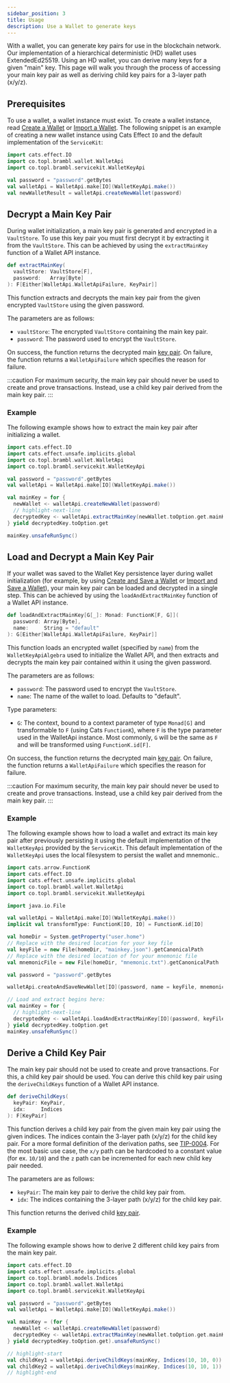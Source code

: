 ```yaml
---
sidebar_position: 3
title: Usage
description: Use a Wallet to generate keys
---
```



With a wallet, you can generate key pairs for use in the blockchain network. Our implementation
of a hierarchical deterministic (HD) wallet uses ExtendedEd25519. Using an HD wallet, you can derive many keys for a given "main" key.
This page will walk you through the process of accessing your main key pair as well as deriving child key pairs for a
3-layer path (x/y/z).

## Prerequisites

To use a wallet, a wallet instance must exist. To create a wallet instance, read [Create a Wallet](./create)
or [Import a Wallet](./import). The following snippet is an example of creating a new wallet instance using Cats Effect
`IO` and the default implementation of
the <ScaladocLink path="co/topl/brambl/servicekit/index.html"><code>ServiceKit</code></ScaladocLink>:

```scala
import cats.effect.IO
import co.topl.brambl.wallet.WalletApi
import co.topl.brambl.servicekit.WalletKeyApi

val password = "password".getBytes
val walletApi = WalletApi.make[IO](WalletKeyApi.make())
val newWalletResult = walletApi.createNewWallet(password)
```

## Decrypt a Main Key Pair

During wallet initialization, a main key pair is generated and encrypted in a `VaultStore`. To use this key pair
you must first decrypt it by extracting it from the `VaultStore`. This can be achieved by using
the <ScaladocLink path="co/topl/brambl/wallet/WalletApi.html#extractMainKey(VaultStore[F],Array[Byte]):F[Either[WalletApiFailure,KeyPair]]"><code>extractMainKey</code></ScaladocLink>
function of a Wallet API instance.

```scala
def extractMainKey(
  vaultStore: VaultStore[F],
  password:   Array[Byte]
): F[Either[WalletApi.WalletApiFailure, KeyPair]]
```

This function extracts and decrypts the main key pair from the given encrypted `VaultStore` using the given password.

The parameters are as follows:
- `vaultStore`: The encrypted `VaultStore` containing the main key pair.
- `password`: The password used to encrypt the `VaultStore`.

On success, the function returns the decrypted
main [key pair](https://github.com/Topl/protobuf-specs/blob/main/proto/quivr/models/shared.proto#L78). On failure, the function returns
a <ScaladocLink path="co/topl/brambl/wallet/WalletApi$$WalletApiFailure.html"><code>WalletApiFailure</code></ScaladocLink>
which specifies the reason for failure.

:::caution
For maximum security, the main key pair should never be used to create and prove transactions. Instead, use a
child key pair derived from the main key pair.
:::

### Example

The following example shows how to extract the main key pair after initializing a wallet.

```scala
import cats.effect.IO
import cats.effect.unsafe.implicits.global
import co.topl.brambl.wallet.WalletApi
import co.topl.brambl.servicekit.WalletKeyApi

val password = "password".getBytes
val walletApi = WalletApi.make[IO](WalletKeyApi.make())

val mainKey = for {
  newWallet <- walletApi.createNewWallet(password)
  // highlight-next-line
  decryptedKey <- walletApi.extractMainKey(newWallet.toOption.get.mainKeyVaultStore, password)
} yield decryptedKey.toOption.get

mainKey.unsafeRunSync()
```

## Load and Decrypt a Main Key Pair

If your wallet was saved to the Wallet Key persistence layer during wallet initialization (for example, by
using [Create and Save a Wallet](./create#create-and-save-a-wallet) or [Import and Save a Wallet](./import#import-and-save-a-wallet)),
your main key pair can be loaded and decrypted in a single step. This can be achieved by using
the <ScaladocLink path="co/topl/brambl/wallet/WalletApi.html#loadAndExtractMainKey[G[_]](Array[Byte],String)(Monad[G],ToMonad[G]):G[Either[WalletApiFailure,KeyPair]]"><code>loadAndExtractMainKey</code></ScaladocLink>
function of a Wallet API instance.

```scala
def loadAndExtractMainKey[G[_]: Monad: FunctionK[F, G]](
  password: Array[Byte],
  name:     String = "default"
): G[Either[WalletApi.WalletApiFailure, KeyPair]]
```

This function loads an encrypted wallet (specified by `name`) from the `WalletKeyApiAlgebra` used to initialize the
Wallet API, and then extracts and decrypts the main key pair contained within it using the given password.

The parameters are as follows:
- `password`: The password used to encrypt the `VaultStore`.
- `name`: The name of the wallet to load. Defaults to "default".

Type parameters:
- `G`: The context, bound to a context parameter of type `Monad[G]` and transformable to `F` (using Cats `FunctionK`),
where `F` is the type parameter used in the WalletApi instance. Most commonly, `G` will be the same as `F` and will be transformed
using `FunctionK.id[F]`.

On success, the function returns the decrypted
main [key pair](https://github.com/Topl/protobuf-specs/blob/main/proto/quivr/models/shared.proto#L78). On failure, the function returns
a <ScaladocLink path="co/topl/brambl/wallet/WalletApi$$WalletApiFailure.html"><code>WalletApiFailure</code></ScaladocLink>
which specifies the reason for failure.

:::caution
For maximum security, the main key pair should never be used to create and prove transactions. Instead, use a
child key pair derived from the main key pair.
:::

### Example

The following example shows how to load a wallet and extract its main key pair after previously persisting it using
the default implementation of the `WalletKeyApi` provided by
the <ScaladocLink path="co/topl/brambl/servicekit/index.html"><code>ServiceKit</code></ScaladocLink>. This default implementation
of the `WalletKeyApi` uses the local filesystem to persist the wallet and mnemonic..

```scala
import cats.arrow.FunctionK
import cats.effect.IO
import cats.effect.unsafe.implicits.global
import co.topl.brambl.wallet.WalletApi
import co.topl.brambl.servicekit.WalletKeyApi

import java.io.File

val walletApi = WalletApi.make[IO](WalletKeyApi.make())
implicit val transformType: FunctionK[IO, IO] = FunctionK.id[IO]

val homeDir = System.getProperty("user.home")
// Replace with the desired location for your key file
val keyFile = new File(homeDir, "mainkey.json").getCanonicalPath
// Replace with the desired location of for your mnemonic file
val mnemonicFile = new File(homeDir, "mnemonic.txt").getCanonicalPath

val password = "password".getBytes

walletApi.createAndSaveNewWallet[IO](password, name = keyFile, mnemonicName = mnemonicFile).unsafeRunSync()

// Load and extract begins here:
val mainKey = for {
  // highlight-next-line
  decryptedKey <- walletApi.loadAndExtractMainKey[IO](password, keyFile)
} yield decryptedKey.toOption.get
mainKey.unsafeRunSync()
```

## Derive a Child Key Pair

The main key pair should not be used to create and prove transactions. For this, a child key pair should be used.
You can derive this child key pair using
the <ScaladocLink path="co/topl/brambl/wallet/WalletApi.html#deriveChildKeys(KeyPair,Indices):F[KeyPair]"><code>deriveChildKeys</code></ScaladocLink>
function of a Wallet API instance.

```scala
def deriveChildKeys(
  keyPair: KeyPair,
  idx:     Indices
): F[KeyPair]
```

This function derives a child key pair from the given main key pair using the given indices. The indices contain the
3-layer path (x/y/z) for the child key pair. For a more formal definition of the derivation paths,
see [TIP-0004](https://github.com/Topl/tips/tree/main/TIP-0004). For the most basic use case, the `x/y` path can be hardcoded
to a constant value (for ex. `10/10`) and the `z` path can be incremented for each new child key pair needed.

The parameters are as follows:
- `keyPair`: The main key pair to derive the child key pair from.
- `idx`: The indices containing the 3-layer path (x/y/z) for the child key pair.

This function returns the derived child [key pair](https://github.com/Topl/protobuf-specs/blob/main/proto/quivr/models/shared.proto#L78).

### Example

The following example shows how to derive 2 different child key pairs from the main key pair.

```scala
import cats.effect.IO
import cats.effect.unsafe.implicits.global
import co.topl.brambl.models.Indices
import co.topl.brambl.wallet.WalletApi
import co.topl.brambl.servicekit.WalletKeyApi

val password = "password".getBytes
val walletApi = WalletApi.make[IO](WalletKeyApi.make())

val mainKey = (for {
  newWallet <- walletApi.createNewWallet(password)
  decryptedKey <- walletApi.extractMainKey(newWallet.toOption.get.mainKeyVaultStore, password)
} yield decryptedKey.toOption.get).unsafeRunSync()

// highlight-start
val childKey1 = walletApi.deriveChildKeys(mainKey, Indices(10, 10, 0)).unsafeRunSync()
val childKey2 = walletApi.deriveChildKeys(mainKey, Indices(10, 10, 1)).unsafeRunSync()
// highlight-end
```


